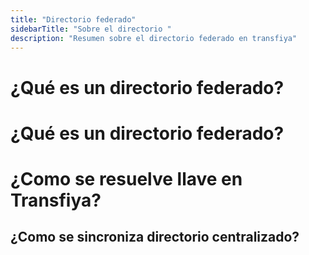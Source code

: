 ```yaml
---
title: "Directorio federado"
sidebarTitle: "Sobre el directorio "
description: "Resumen sobre el directorio federado en transfiya"
---
```


# ¿Qué es un directorio federado?

# ¿Qué es un directorio federado?


# ¿Como se resuelve llave en Transfiya?


## ¿Como se sincroniza directorio centralizado?
